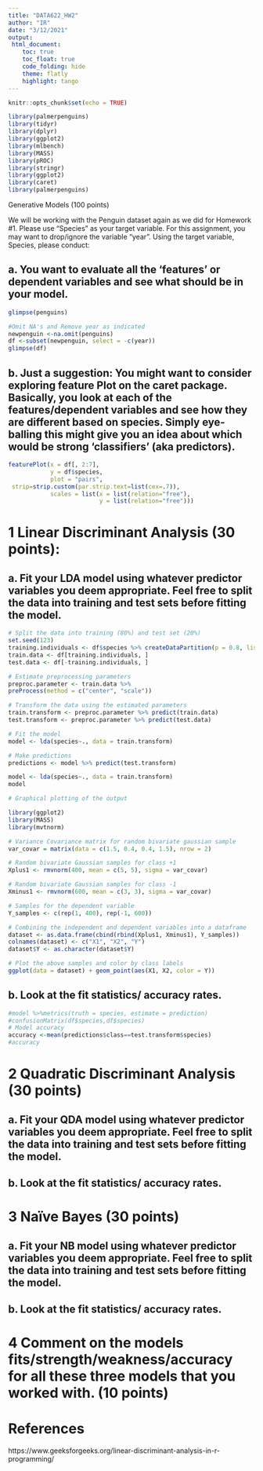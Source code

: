 ```yaml
---
title: "DATA622_HW2"
author: "IR"
date: "3/12/2021"
output: 
 html_document:
    toc: true
    toc_float: true
    code_folding: hide
    theme: flatly
    highlight: tango
---
```


```r
knitr::opts_chunk$set(echo = TRUE)
```

```r
library(palmerpenguins)
library(tidyr)
library(dplyr)
library(ggplot2)
library(mlbench)
library(MASS)
library(pROC)
library(stringr)
library(ggplot2)
library(caret)
library(palmerpenguins)
```


Generative Models (100 points)

We will be working with the Penguin dataset again as we did for Homework #1. Please use “Species” as your target variable. For this assignment, you may want to drop/ignore the variable “year”. Using the target variable, Species, please conduct:

## a. You want to evaluate all the ‘features’ or dependent variables and see what should be in your model. 
```r
glimpse(penguins)
```
```r
#Omit NA's and Remove year as indicated
newpenguin <-na.omit(penguins)
df <-subset(newpenguin, select = -c(year))
glimpse(df)
```
## b. Just a suggestion: You might want to consider exploring feature Plot on the caret package. Basically, you look at each of the features/dependent variables and see how they are different based on species. Simply eye-balling this might give you an idea about which would be strong ‘classifiers’ (aka predictors).
```r
featurePlot(x = df[, 2:7], 
            y = df$species, 
            plot = "pairs",
 strip=strip.custom(par.strip.text=list(cex=.7)),
            scales = list(x = list(relation="free"), 
                          y = list(relation="free")))
```

# 1 Linear Discriminant Analysis (30 points):

## a. Fit your LDA model using whatever predictor variables you deem appropriate. Feel free to split the data into training and test sets before fitting the model.


```r
# Split the data into training (80%) and test set (20%) 
set.seed(123) 
training.individuals <- df$species %>% createDataPartition(p = 0.8, list = FALSE) 
train.data <- df[training.individuals, ] 
test.data <- df[-training.individuals, ] 

# Estimate preprocessing parameters 
preproc.parameter <- train.data %>% 
preProcess(method = c("center", "scale")) 

# Transform the data using the estimated parameters 
train.transform <- preproc.parameter %>% predict(train.data) 
test.transform <- preproc.parameter %>% predict(test.data) 

# Fit the model 
model <- lda(species~., data = train.transform) 

# Make predictions 
predictions <- model %>% predict(test.transform) 

model <- lda(species~., data = train.transform) 
model

```

```r
# Graphical plotting of the output 

library(ggplot2) 
library(MASS) 
library(mvtnorm) 

# Variance Covariance matrix for random bivariate gaussian sample 
var_covar = matrix(data = c(1.5, 0.4, 0.4, 1.5), nrow = 2) 

# Random bivariate Gaussian samples for class +1 
Xplus1 <- rmvnorm(400, mean = c(5, 5), sigma = var_covar) 

# Random bivariate Gaussian samples for class -1 
Xminus1 <- rmvnorm(600, mean = c(3, 3), sigma = var_covar) 

# Samples for the dependent variable 
Y_samples <- c(rep(1, 400), rep(-1, 600)) 

# Combining the independent and dependent variables into a dataframe 
dataset <- as.data.frame(cbind(rbind(Xplus1, Xminus1), Y_samples)) 
colnames(dataset) <- c("X1", "X2", "Y") 
dataset$Y <- as.character(dataset$Y) 

# Plot the above samples and color by class labels 
ggplot(data = dataset) + geom_point(aes(X1, X2, color = Y)) 

```

## b. Look at the fit statistics/ accuracy rates.
```r
#model %>%metrics(truth = species, estimate = prediction)
#confusionMatrix(df$species,df$species)
# Model accuracy 
accuracy <-mean(predictions$class==test.transform$species) 
#accuracy
```


# 2 Quadratic Discriminant Analysis (30 points)

## a. Fit your QDA model using whatever predictor variables you deem appropriate. Feel free to split the data into training and test sets before fitting the model.

## b. Look at the fit statistics/ accuracy rates.

# 3 Naïve Bayes (30 points)

## a. Fit your NB model using whatever predictor variables you deem appropriate. Feel free to split the data into training and test sets before fitting the model.

## b. Look at the fit statistics/ accuracy rates.

# 4 Comment on the models fits/strength/weakness/accuracy for all these three models that you worked with. (10 points)

# References
https://www.geeksforgeeks.org/linear-discriminant-analysis-in-r-programming/
